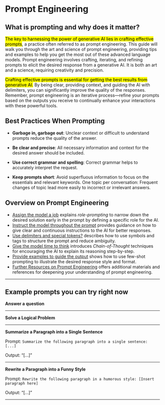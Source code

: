 
# Prompt Engineering

## What is prompting and why does it matter?

<mark>The key to harnessing the power of generative AI lies in crafting effective prompts</mark>, a practice often referred to as prompt engineering. This guide will walk you through the art and science of prompt engineering, providing tips and examples to help you get the most out of these advanced language models. Prompt engineering involves crafting, iterating, and refining prompts to elicit the desired response from a generative AI. It is both an art and a science, requiring creativity and precision.

<mark>Crafting effective prompts is essential for getting the best results from generative AI.</mark> By being clear, providing context, and guiding the AI with delimiters, you can significantly improve the quality of the responses. Remember, prompt engineering is an iterative process—refine your prompts based on the outputs you receive to continually enhance your interactions with these powerful tools.

## Best Practices When Prompting

- **Garbage in, garbage out**: Unclear context or difficult to understand prompts reduce the quality of the answer.

- **Be clear and precise**: All necessary information and context for the desired answer should be included.

- **Use correct grammar and spelling**: Correct grammar helps to accurately interpret the request.

- **Keep prompts short**: Avoid superfluous information to focus on the essentials and relevant keywords.
  One topic per conversation: Frequent changes of topic lead more easily to incorrect or irrelevant answers.

## Overview on Prompt Engineering

- [Assign the model a job](/prompting/assign_job.mdx) explains *role-prompting* to narrow down the desired solution early in the prompt by defining a specific role for the AI.
- [Instruct the model throughout the prompt](/prompting/instruct.mdx) provides guidance on how to give clear and continuous instructions to the AI for better responses.
- [Use delimiters and special tokens?](/prompting/use_delimiters.mdx) describes how to use symbols and tags to structure the prompt and reduce ambiguity.
- [Give the model time to think](/prompting/chain_of_thought_prompting.mdx) introduces *Chain-of-Thought* techniques for encouraging the AI to explain its reasoning step-by-step.
- [Provide examples to guide the output](/prompting/give_examples.mdx) shows how to use few-shot prompting to illustrate the desired response style and format.
- [Further Resources on Prompt Engineering](/prompting/further_resources.mdx) offers additional materials and references for deepening your understanding of prompt engineering.

---

## Example prompts you can try right now

**Answer a question**


<Chat 
  userMessage='What is the capital of France?' 
  assistantMessage='The capital of France is Paris.' 
/>

---

**Solve a Logical Problem**

<Chat 
  userMessage='Solve this logical puzzle: If all bloops are razzles and all razzles are
      fizzles, are all bloops fizzles?' 
  assistantMessage='Yes, all bloops are fizzles. This is a classic example of the transitive
      property in logic. Here’s how it works: We know that all bloops are
      razzles. We also know that all razzles are fizzles. If every bloop is a
      razzle and every razzle is a fizzle, then by transitivity, every bloop
      must also be a fizzle.' 
/>

---

**Summarize a Paragraph into a Single Sentence**

Prompt: `Summarize the following paragraph into a single sentence: [...]`

Output: “[…]”

---

**Rewrite a Paragraph into a Funny Style**

Prompt: `Rewrite the following paragraph in a humorous style: [Insert paragraph here]`

Output: “[…]”

---
